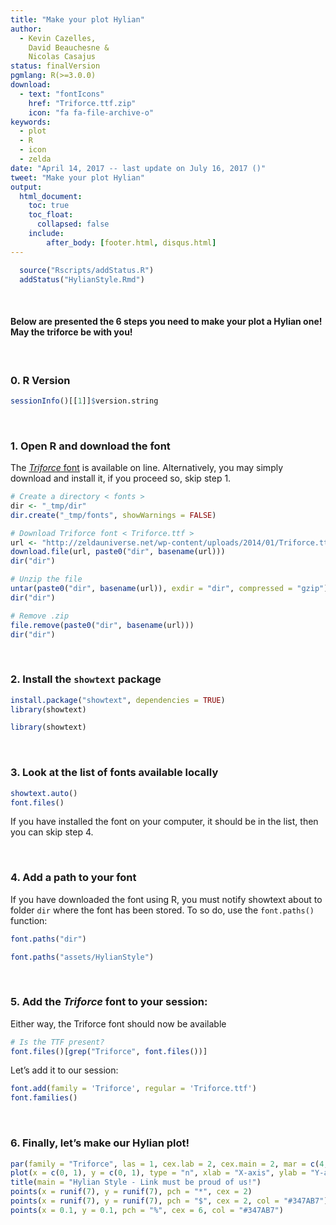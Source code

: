 ```yaml
---
title: "Make your plot Hylian"
author:
  - Kevin Cazelles,
    David Beauchesne &
    Nicolas Casajus
status: finalVersion
pgmlang: R(>=3.0.0)
download:
  - text: "fontIcons"
    href: "Triforce.ttf.zip"
    icon: "fa fa-file-archive-o"
keywords:
  - plot
  - R
  - icon
  - zelda
date: "April 14, 2017 -- last update on July 16, 2017 ()"
tweet: "Make your plot Hylian"
output:
  html_document:
    toc: true
    toc_float:
      collapsed: false
    include:
        after_body: [footer.html, disqus.html]
---
```




```r
  source("Rscripts/addStatus.R")
  addStatus("HylianStyle.Rmd")
```


<br/>

#### Below are presented the 6 steps you need to make your plot a Hylian one! **May the triforce be with you**!


<br/>

### 0. R Version

```r
sessionInfo()[[1]]$version.string
```

<br/>

### 1. Open R and download the font

The [*Triforce* font](https://zeldauniverse.net/media/dir) is available on line.
Alternatively, you may simply download and install it, if you proceed so,
skip step 1.

```r
# Create a directory < fonts >
dir <- "_tmp/dir"
dir.create("_tmp/fonts", showWarnings = FALSE)

# Download Triforce font < Triforce.ttf >
url <- "http://zeldauniverse.net/wp-content/uploads/2014/01/Triforce.ttf_.zip"
download.file(url, paste0("dir", basename(url)))
dir("dir")

# Unzip the file
untar(paste0("dir", basename(url)), exdir = "dir", compressed = "gzip")
dir("dir")

# Remove .zip
file.remove(paste0("dir", basename(url)))
dir("dir")
```

<br/>

### 2. Install the `showtext` package

```r
install.package("showtext", dependencies = TRUE)
library(showtext)
```

```r
library(showtext)
```

<br/>

###  3. Look at the list of fonts available locally

```r
showtext.auto()
font.files()
```

If you have installed the font on your computer, it should be in the list,
then you can skip step 4.

<br/>

### 4. Add a path to your font

If you have downloaded the font using R, you must notify showtext about to
folder `dir` where the font has been stored. To so do, use the `font.paths()`
function:

```r
font.paths("dir")
```

```r
font.paths("assets/HylianStyle")
```

<br/>

### 5. Add the *Triforce* font to your session:


Either way, the Triforce font should now be available

```r
# Is the TTF present?
font.files()[grep("Triforce", font.files())]
```

Let's add it to our session:

```r
font.add(family = 'Triforce', regular = 'Triforce.ttf')
font.families()
```

<br/>

### 6. Finally, let's make our Hylian plot!

```r
par(family = "Triforce", las = 1, cex.lab = 2, cex.main = 2, mar = c(4, 5, 5, 0))
plot(x = c(0, 1), y = c(0, 1), type = "n", xlab = "X-axis", ylab = "Y-axis")
title(main = "Hylian Style - Link must be proud of us!")
points(x = runif(7), y = runif(7), pch = "*", cex = 2)
points(x = runif(7), y = runif(7), pch = "$", cex = 2, col = "#347AB7")
points(x = 0.1, y = 0.1, pch = "%", cex = 6, col = "#347AB7")
```
